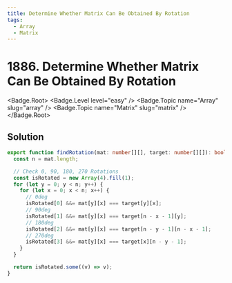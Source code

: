 ```yaml
---
title: Determine Whether Matrix Can Be Obtained By Rotation
tags:
  - Array
  - Matrix
---
```


# 1886. Determine Whether Matrix Can Be Obtained By Rotation

<Badge.Root>
  <Badge.Level level="easy" />
  <Badge.Topic name="Array" slug="array" />
  <Badge.Topic name="Matrix" slug="matrix" />
</Badge.Root>

## Solution

```typescript filename="solution.ts" copy
export function findRotation(mat: number[][], target: number[][]): boolean {
  const n = mat.length;

  // Check 0, 90, 180, 270 Rotations
  const isRotated = new Array(4).fill(1);
  for (let y = 0; y < n; y++) {
    for (let x = 0; x < n; x++) {
      // 0deg
      isRotated[0] &&= mat[y][x] === target[y][x];
      // 90deg
      isRotated[1] &&= mat[y][x] === target[n - x - 1][y];
      // 180deg
      isRotated[2] &&= mat[y][x] === target[n - y - 1][n - x - 1];
      // 270deg
      isRotated[3] &&= mat[y][x] === target[x][n - y - 1];
    }
  }

  return isRotated.some((v) => v);
}
```

<ProblemLink
  codingSite="leetcode"
  href="https://leetcode.com/problems/determine-whether-matrix-can-be-obtained-by-rotation"
  title="Determine Whether Matrix Can Be Obtained By Rotation"
/>
